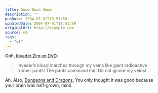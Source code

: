 ```yaml
---
title: Doom Doom Doom
description: ""
pubDate: 2004-07-01T18:51:59
updatedDate: 2004-07-01T18:51:59
originalUrl: http://example.com
source: v1
tags:
  - "v1"
---
```


Ooh, [Invader Zim on DVD][1]:

> Invader&#8217;s blood marches through my veins like giant radioactive rubber pants! The pants command me! Do not ignore my veins!

Ah. Also, [Dungeons and Dragons][2]. You only thought it was good because your brain was half-grown, mind.

[1]: http://www.amazon.com/exec/obidos/tg/detail/-/B0001LJBTE/ohsky07 "Amazon.com: Invader ZIM- Doom Doom Doom (Vol. 1)"
[2]: http://www.amazon.co.uk/exec/obidos/ASIN/B00013YQMO/ohsky "Amazon.co.uk: Dungeons And Dragons - Vol. 1"
